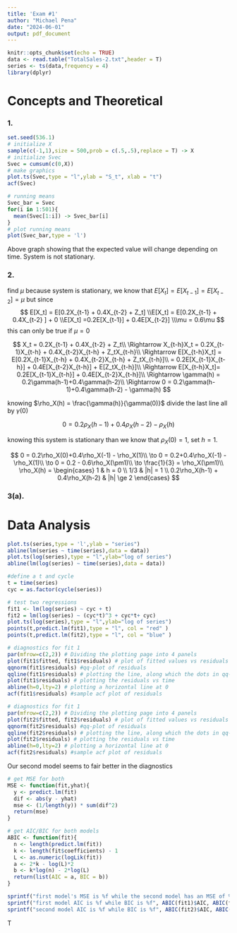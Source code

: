 ```yaml
---
title: 'Exam #1'
author: "Michael Pena"
date: "2024-06-01"
output: pdf_document
---
```


```r
knitr::opts_chunk$set(echo = TRUE)
data <- read.table("TotalSales-2.txt",header = T)
series <- ts(data,frequency = 4)
library(dplyr)
```

# Concepts and Theoretical

### 1.

```r
set.seed(536.1)
# initialize X
sample(c(-1,1),size = 500,prob = c(.5,.5),replace = T) -> X
# initialize Svec 
Svec = cumsum(c(0,X))
# make graphics
plot.ts(Svec,type = "l",ylab = "S_t", xlab = "t")
acf(Svec)
```


```r
# running means
Svec_bar = Svec
for(i in 1:501){
  mean(Svec[1:i]) -> Svec_bar[i]
}
# plot running means
plot(Svec_bar,type = 'l')
```
 Above graph showing that the expected value will change depending on time. System is not stationary.

### 2. 

find $\mu$
because system is stationary, we know that $E[X_t] = E[X_{t-1}] = E[X_{t-2}] = \mu$
but since 
$$
E[X_t] = E[0.2X_{t-1} + 0.4X_{t-2} + Z_t]
\\E[X_t] = E[0.2X_{t-1} + 0.4X_{t-2} ] + 0
\\E[X_t] =0.2E[X_{t-1}] + 0.4E[X_{t-2}]
\\\mu = 0.6\mu
$$
this can only be true if $\mu=0$

$$
X_t = 0.2X_{t-1} + 0.4X_{t-2} + Z_t\\
\Rightarrow
X_{t-h}X_t = 0.2X_{t-1}X_{t-h} + 0.4X_{t-2}X_{t-h} + Z_tX_{t-h}\\
\Rightarrow
E[X_{t-h}X_t] = E[0.2X_{t-1}X_{t-h} + 0.4X_{t-2}X_{t-h} + Z_tX_{t-h}]\\
= 0.2E[X_{t-1}X_{t-h}] + 0.4E[X_{t-2}X_{t-h}] + E[Z_tX_{t-h}]\\
\Rightarrow
E[X_{t-h}X_t]= 0.2E[X_{t-1}X_{t-h}] + 0.4E[X_{t-2}X_{t-h}]\\
\Rightarrow \gamma(h) = 0.2\gamma(h-1)+0.4\gamma(h-2)\\
\Rightarrow 0 = 0.2\gamma(h-1)+0.4\gamma(h-2) - \gamma(h)
$$

knowing $\rho_X(h) = \frac{\gamma(h)}{\gamma(0)}$ divide the last line all by $\gamma(0)$

$$
0 = 0.2\rho_X(h-1)+0.4\rho_X(h-2) - \rho_X(h)
$$

knowing this system is stationary than we know that $\rho_X(0)=1$, set $h=1$.

$$
0 = 0.2\rho_X(0)+0.4\rho_X(-1) - \rho_X(1)\\
\to 0 = 0.2+0.4\rho_X(-1) - \rho_X(1)\\
\to 0 = 0.2 - 0.6\rho_X(\pm1)\\
\to \frac{1}{3} = \rho_X(\pm1)\\
\rho_X(h) = \begin{cases}
  1 & h = 0 \\
  1/3 & |h| = 1 \\
  0.2\rho_X(h-1) + 0.4\rho_X(h-2) & |h| \ge 2
\end{cases}
$$



### 3(a).






# Data Analysis

```r
plot.ts(series,type = 'l',ylab = "series")
abline(lm(series ~ time(series),data = data))
plot.ts(log(series),type = "l",ylab="log of series")
abline(lm(log(series) ~ time(series),data = data))
```

```r
#define a t and cycle
t = time(series)
cyc = as.factor(cycle(series))
```


```r
# test two regressions 
fit1 <- lm(log(series) ~ cyc + t)
fit2 = lm(log(series) ~ (cyc*t)^3 + cyc*t+ cyc)
plot.ts(log(series),type = "l",ylab="log of series")
points(t,predict.lm(fit1),type = "l", col = "red" )
points(t,predict.lm(fit2),type = "l", col = "blue" )

```


```r
# diagnostics for fit 1
par(mfrow=c(2,2)) # Dividing the plotting page into 4 panels
plot(fit1$fitted, fit1$residuals) # plot of fitted values vs residuals 
qqnorm(fit1$residuals) #qq-plot of residuals
qqline(fit1$residuals) # plotting the line, along which the dots in qq-plot should lie 
plot(fit1$residuals) # plotting the residuals vs time
abline(h=0,lty=2) # plotting a horizontal line at 0
acf(fit1$residuals) #sample acf plot of residuals

# diagnostics for fit 1
par(mfrow=c(2,2)) # Dividing the plotting page into 4 panels
plot(fit2$fitted, fit2$residuals) # plot of fitted values vs residuals 
qqnorm(fit2$residuals) #qq-plot of residuals
qqline(fit2$residuals) # plotting the line, along which the dots in qq-plot should lie 
plot(fit2$residuals) # plotting the residuals vs time
abline(h=0,lty=2) # plotting a horizontal line at 0
acf(fit2$residuals) #sample acf plot of residuals
```



Our second model seems to fair better in the diagnostics

```r
# get MSE for both
MSE <- function(fit,yhat){
  y <- predict.lm(fit)
  dif <- abs(y - yhat)
  mse <- (1/length(y)) * sum(dif^2)
  return(mse)
}

# get AIC/BIC for both models
ABIC <- function(fit){
  n <- length(predict.lm(fit))
  k <- length(fit$coefficients) - 1
  L <- as.numeric(logLik(fit))
  a <- 2*k - log(L)*2
  b <- k*log(n) - 2*log(L)
  return(list(AIC = a, BIC = b))
}
```

```r
sprintf("first model's MSE is %f while the second model has an MSE of %f",MSE(fit1,series),MSE(fit2,series))
sprintf("first model AIC is %f while BIC is %f", ABIC(fit1)$AIC, ABIC(fit1)$BIC)
sprintf("second model AIC is %f while BIC is %f", ABIC(fit2)$AIC, ABIC(fit2)$BIC)
```
T
